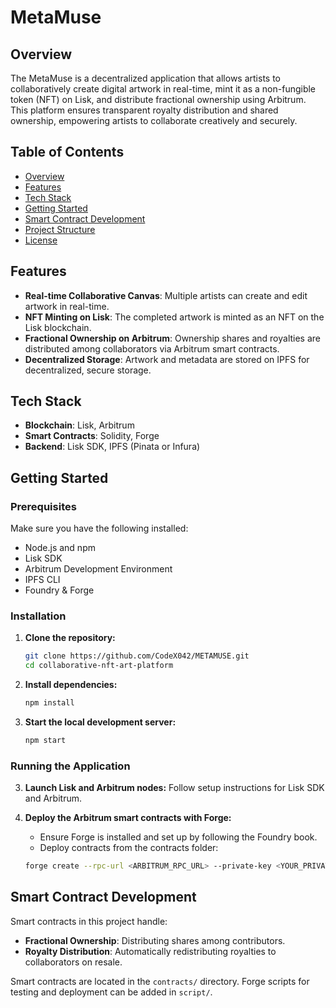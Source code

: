 # MetaMuse

## Overview
The MetaMuse is a decentralized application that allows artists to collaboratively create digital artwork in real-time, mint it as a non-fungible token (NFT) on Lisk, and distribute fractional ownership using Arbitrum. This platform ensures transparent royalty distribution and shared ownership, empowering artists to collaborate creatively and securely.

## Table of Contents
- [Overview](#overview)
- [Features](#features)
- [Tech Stack](#tech-stack)
- [Getting Started](#getting-started)
- [Smart Contract Development](#smart-contract-development)
- [Project Structure](#project-structure)
- [License](#license)

## Features
- **Real-time Collaborative Canvas**: Multiple artists can create and edit artwork in real-time.
- **NFT Minting on Lisk**: The completed artwork is minted as an NFT on the Lisk blockchain.
- **Fractional Ownership on Arbitrum**: Ownership shares and royalties are distributed among collaborators via Arbitrum smart contracts.
- **Decentralized Storage**: Artwork and metadata are stored on IPFS for decentralized, secure storage.

## Tech Stack
- **Blockchain**: Lisk, Arbitrum
- **Smart Contracts**: Solidity, Forge
- **Backend**: Lisk SDK, IPFS (Pinata or Infura)

## Getting Started

### Prerequisites
Make sure you have the following installed:
- Node.js and npm
- Lisk SDK
- Arbitrum Development Environment
- IPFS CLI
- Foundry & Forge

### Installation
1. **Clone the repository:**
   ```bash
   git clone https://github.com/CodeX042/METAMUSE.git
   cd collaborative-nft-art-platform

1. **Install dependencies:**
   ```bash
   npm install

2. **Start the local development server:**
   ```bash
   npm start

### Running the Application

3. **Launch Lisk and Arbitrum nodes:** Follow setup instructions for Lisk SDK and Arbitrum.

4. **Deploy the Arbitrum smart contracts with Forge:**
   - Ensure Forge is installed and set up by following the Foundry book.
   - Deploy contracts from the contracts folder:
   ```bash
   forge create --rpc-url <ARBITRUM_RPC_URL> --private-key <YOUR_PRIVATE_KEY> src/YourContract

## Smart Contract Development

Smart contracts in this project handle:

- **Fractional Ownership**: Distributing shares among contributors.
- **Royalty Distribution**: Automatically redistributing royalties to collaborators on resale.

Smart contracts are located in the `contracts/` directory. Forge scripts for testing and deployment can be added in `script/`.





